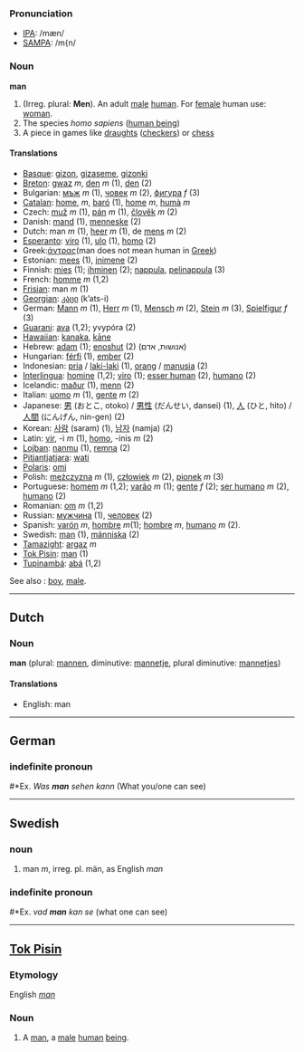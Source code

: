 ===Pronunciation===
*[[w:IPA|IPA]]: /mæn/
*[[w:SAMPA|SAMPA]]: /m{n/

===Noun===

'''man'''

# (Irreg. plural: '''Men'''). An adult [[male]] [[human]]. For [[female]] human use: [[woman]].
# The species ''homo sapiens'' ([[w:human being|human being]])
# A piece in games like [[draughts]] ([[checkers]]) or [[chess]]

====Translations====
*[[Basque]]: [[gizon]], [[gizaseme]], [[gizonki]]
*[[Breton]]: [[gwaz]] ''m'', [[den]] ''m'' (1), [[den]] (2)
*Bulgarian: [[мъж]] ''m'' (1), [[човек]] ''m'' (2), [[фигура]] ''f'' (3)
*[[Catalan]]: [[home]], ''m'', [[baró]] (1), [[home]] ''m'', [[humà]] ''m''
*Czech: [[muž]] ''m'' (1), [[pán]] ''m'' (1), [[člověk]] ''m'' (2)
*Danish: [[mand]] (1), [[menneske]] (2)
*Dutch: man ''m'' (1), [[heer]] ''m'' (1), de [[mens]] ''m'' (2)
*[[Esperanto]]: [[viro]] (1), [[ulo]] (1), [[homo]] (2)
*Greek:[[άντρας]](man does not mean human in [[Greek]])
*Estonian: [[mees]] (1), [[inimene]] (2)
*Finnish: [[mies]] (1); [[ihminen]] (2); [[nappula]], [[pelinappula]] (3)
*French: [[homme]] ''m'' (1,2)
*[[Frisian]]: man ''m'' (1)
*[[Georgian]]: [[კაცი]] (k’ats-i)
*German: [[Mann]] ''m'' (1), [[Herr]] ''m'' (1), [[Mensch]] ''m'' (2), [[Stein]] ''m'' (3), [[Spielfigur]] ''f'' (3)
*[[Guarani]]: [[ava]] (1,2); yvypóra (2)
*[[Hawaiian]]: [[kanaka]], [[kāne]]
*Hebrew: [[adam]] (1); [[enoshut]] (2) (אנושות, אדם)
*Hungarian: [[férfi]] (1), [[ember]] (2)
*Indonesian: [[pria]] / [[laki-laki]] (1), [[orang]] / [[manusia]] (2)
*[[Interlingua]]: [[homine]] (1,2); [[viro]] (1); [[esser human]] (2), [[humano]] (2)
*Icelandic: [[maður]] (1), [[menn]] (2)
*Italian: [[uomo]] ''m'' (1), [[gente]] ''m'' (2)
*Japanese: [[男]] (おとこ, otoko) / [[男性]] (だんせい, dansei) (1), [[人]] (ひと, hito) / [[人間]] (にんげん, nin-gen) (2)
*Korean: [[사람]] (saram) (1), [[남자]] (namja) (2)
*Latin: [[vir]], -i ''m'' (1), [[homo]], -inis ''m'' (2)
*[[Lojban]]: [[nanmu]] (1), [[remna]] (2)
*[[Pitjantjatjara]]: [[wati]]
*[[Polaris]]: [[omi]]
*Polish: [[mężczyzna]] ''m'' (1), [[człowiek]] ''m'' (2), [[pionek]] ''m'' (3)
*Portuguese: [[homem]] ''m'' (1,2); [[varão]] ''m'' (1); [[gente]] ''f'' (2); [[ser humano]] ''m'' (2), [[humano]] (2)
*Romanian: [[om]] ''m'' (1,2)
*Russian: [[мужчина]] (1), [[человек]] (2)
*Spanish: [[varón]] ''m'', [[hombre]] ''m''(1); [[hombre]] ''m'', [[humano]] ''m'' (2).
*Swedish: [[man]] (1), [[människa]] (2)
*[[Tamazight]]: [[argaz]] ''m''
*[[Tok Pisin]]: [[man]] (1)
*[[Tupinambá]]: [[abá]] (1,2)

See also : [[boy]], [[male]].

----

==Dutch==
===Noun===

'''man''' (plural: [[mannen]], diminutive: [[mannetje]], plural diminutive: [[mannetjes]])

====Translations====
*English: man

----

==German==
===indefinite pronoun===

#*Ex. ''Was '''man''' sehen kann'' (What you/one can see)

----
==Swedish==
===noun===
#man ''m'', irreg. pl. män, as English ''man''
===indefinite pronoun===

#*Ex. ''vad '''man''' kan se'' (what one can see)

----
==[[Tok Pisin]]==
===Etymology===
English ''[[man]]''

===Noun===

# A [[man]], a [[male]] [[human]] [[being]].